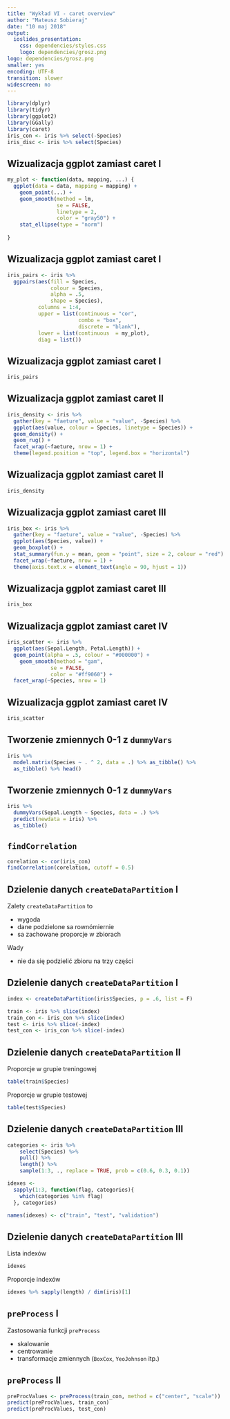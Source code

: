 ```yaml
---
title: "Wykład VI - caret overview"
author: "Mateusz Sobieraj"
date: "10 maj 2018"
output: 
  ioslides_presentation:
    css: dependencies/styles.css
    logo: dependencies/grosz.png
logo: dependencies/grosz.png
smaller: yes
encoding: UTF-8
transition: slower
widescreen: no
---
```


```r
library(dplyr)
library(tidyr)
library(ggplot2)
library(GGally)
library(caret)
iris_con <- iris %>% select(-Species)
iris_disc <- iris %>% select(Species) 
```

  
## Wizualizacja ggplot zamiast caret I

```r
my_plot <- function(data, mapping, ...) {
  ggplot(data = data, mapping = mapping) +
    geom_point(...) +
    geom_smooth(method = lm,
                se = FALSE,
                linetype = 2,
                color = "gray50") +
    stat_ellipse(type = "norm")
    
}
```

## Wizualizacja ggplot zamiast caret I

```r
iris_pairs <- iris %>% 
  ggpairs(aes(fill = Species,
              colour = Species,
              alpha = .5,
              shape = Species),
          columns = 1:4,
          upper = list(continuous = "cor",
                       combo = "box",
                       discrete = "blank"),
          lower = list(continuous  = my_plot),
          diag = list())
```

## Wizualizacja ggplot zamiast caret I

```r
iris_pairs
```

## Wizualizacja ggplot zamiast caret II 

```r
iris_density <- iris %>%
  gather(key = "faeture", value = "value", -Species) %>% 
  ggplot(aes(value, colour = Species, linetype = Species)) + 
  geom_density() +
  geom_rug() +
  facet_wrap(~faeture, nrow = 1) +
  theme(legend.position = "top", legend.box = "horizontal")
```

## Wizualizacja ggplot zamiast caret II 

```r
iris_density
```

## Wizualizacja ggplot zamiast caret III

```r
iris_box <- iris %>%
  gather(key = "faeture", value = "value", -Species) %>% 
  ggplot(aes(Species, value)) + 
  geom_boxplot() +
  stat_summary(fun.y = mean, geom = "point", size = 2, colour = "red") +
  facet_wrap(~faeture, nrow = 1) +
  theme(axis.text.x = element_text(angle = 90, hjust = 1))
```

## Wizualizacja ggplot zamiast caret III

```r
iris_box
```

## Wizualizacja ggplot zamiast caret IV

```r
iris_scatter <- iris %>%
  ggplot(aes(Sepal.Length, Petal.Length)) + 
  geom_point(alpha = .5, colour = "#000000") +
    geom_smooth(method = "gam",
              se = FALSE,
              color = "#ff9060") +
  facet_wrap(~Species, nrow = 1)

```

## Wizualizacja ggplot zamiast caret IV

```r
iris_scatter
```


## Tworzenie zmiennych 0-1 z `dummyVars`

```r
iris %>%
  model.matrix(Species ~ . ^ 2, data = .) %>% as_tibble() %>% 
  as_tibble() %>% head()
```

## Tworzenie zmiennych 0-1 z `dummyVars`

```r
iris %>% 
  dummyVars(Sepal.Length ~ Species, data = .) %>% 
  predict(newdata = iris) %>% 
  as_tibble()
```

## `findCorrelation`

```r
corelation <- cor(iris_con)
findCorrelation(corelation, cutoff = 0.5)
```

## Dzielenie danych `createDataPartition` I

Zalety `createDataPartition` to

- wygoda
- dane podzielone sa rownómiernie
- sa zachowane proporcje w zbiorach

Wady 

- nie da się podzielić zbioru na trzy części

## Dzielenie danych `createDataPartition` I

```r

index <- createDataPartition(iris$Species, p = .6, list = F)

train <- iris %>% slice(index)
train_con <- iris_con %>% slice(index)
test <- iris %>% slice(-index)
test_con <- iris_con %>% slice(-index)
```


## Dzielenie danych `createDataPartition` II

Proporcje w grupie treningowej

```r
table(train$Species)
```


Proporcje w grupie testowej

```r
table(test$Species)
```

## Dzielenie danych `createDataPartition` III

```r
categories <- iris %>% 
    select(Species) %>%
    pull() %>%
    length() %>% 
    sample(1:3, ., replace = TRUE, prob = c(0.6, 0.3, 0.1))

idexes <- 
  sapply(1:3, function(flag, categories){
    which(categories %in% flag)  
  }, categories)

names(idexes) <- c("train", "test", "validation")
```

## Dzielenie danych `createDataPartition` III

Lista indexów

```r
idexes
```

Proporcje indexów

```r
idexes %>% sapply(length) / dim(iris)[1]
```


## `preProcess` I

Zastosowania funkcji `preProcess`

- skalowanie
- centrowanie
- transformacje zmiennych (`BoxCox`, `YeoJohnson` itp.)

## `preProcess` II

```r
preProcValues <- preProcess(train_con, method = c("center", "scale"))
predict(preProcValues, train_con)
predict(preProcValues, test_con)
```